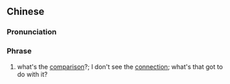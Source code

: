 {{also|哪儿跟哪儿}}
==Chinese==
{{zh-forms|s=哪儿跟哪儿|type=212}}

===Pronunciation===
{{zh-pron
|m=nǎr gēn nǎr,tl2=y
|cat=ph
}}

===Phrase===
{{zh-phrase}}

# {{lb|zh|colloquial}} what's the [[comparison]]?; I don't see the [[connection]]; what's that got to do with it?
#: {{zh-x|如果 伊拉克 戰爭 結束 了 ， 瑞典 就 處在 威脅 之下。@<br> 乙 ： 哪兒{r}跟哪兒{r} 這 是？|A: If the Iraq war ends, Sweden will be under threat.<br>B: '''What's the connection'''?}}